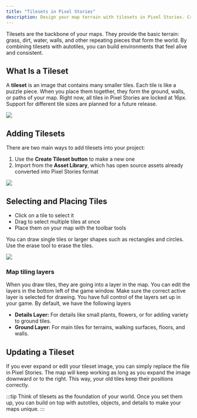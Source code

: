 ```yaml
---
title: "Tilesets in Pixel Stories"
description: Design your map terrain with tilesets in Pixel Stories. Create paths, walls, and landscapes by painting tiles directly onto your game world.
---
```


Tilesets are the backbone of your maps. They provide the basic terrain: grass, dirt, water, walls, and other repeating pieces that form the world. By combining tilesets with autotiles, you can build environments that feel alive and consistent.

## What Is a Tileset

A **tileset** is an image that contains many smaller tiles. Each tile is like a puzzle piece. When you place them together, they form the ground, walls, or paths of your map. Right now, all tiles in Pixel Stories are locked at 16px. Support for different tile sizes are planned for a future release.

![](../../../assets/docs-images/map-editor/image-1.png)

## Adding Tilesets

There are two main ways to add tilesets into your project:

1. Use the **Create Tileset button** to make a new one
2. Import from the **Asset Library**, which has open source assets already converted into Pixel Stories format

![](../../../assets/docs-images/map-editor/image-2.png)

## Selecting and Placing Tiles

- Click on a tile to select it
- Drag to select multiple tiles at once
- Place them on your map with the toolbar tools

You can draw single tiles or larger shapes such as rectangles and circles. Use the erase tool to erase the tiles.

![](../../../assets/docs-images/map-editor/gif-1.gif)

### Map tiling layers

When you draw tiles, they are going into a layer in the map. You can edit the layers in the bottom left of the game window. Make sure the correct active layer is selected for drawing. You have full control of the layers set up in your game. By default, we have the following layers

- **Details Layer:** For details like small plants, flowers, or for adding variety to ground tiles.
- **Ground Layer:** For main tiles for terrains, walking surfaces, floors, and walls.

## Updating a Tileset

If you ever expand or edit your tileset image, you can simply replace the file in Pixel Stories. The map will keep working as long as you expand the image downward or to the right. This way, your old tiles keep their positions correctly.

:::tip
Think of tilesets as the foundation of your world. Once you set them up, you can build on top with autotiles, objects, and details to make your maps unique.
:::
